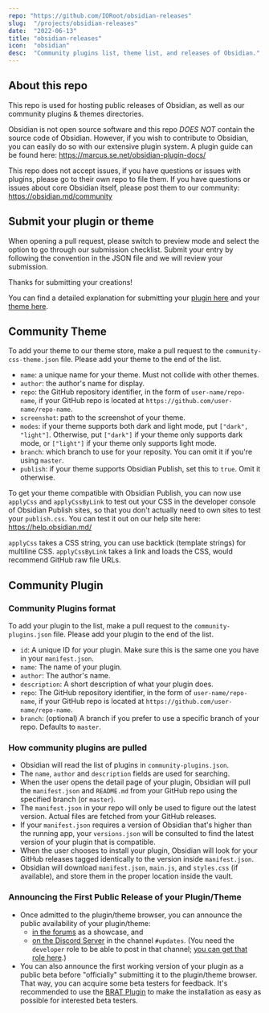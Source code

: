 ---
repo: "https://github.com/IORoot/obsidian-releases"
slug:  "/projects/obsidian-releases"
date:  "2022-06-13"
title: "obsidian-releases"
icon:  "obsidian"
desc:  "Community plugins list, theme list, and releases of Obsidian."
---


## About this repo

This repo is used for hosting public releases of Obsidian, as well as our community plugins & themes directories.

Obsidian is not open source software and this repo _DOES NOT_ contain the source code of Obsidian. However, if you wish to contribute to Obsidian, you can easily do so with our extensive plugin system. A plugin guide can be found here: https://marcus.se.net/obsidian-plugin-docs/

This repo does not accept issues, if you have questions or issues with plugins, please go to their own repo to file them. If you have questions or issues about core Obsidian itself, please post them to our community: https://obsidian.md/community

## Submit your plugin or theme

When opening a pull request, please switch to preview mode and select the option to go through our submission checklist. Submit your entry by following the convention in the JSON file and we will review your submission.

Thanks for submitting your creations!

You can find a detailed explanation for submitting your [plugin here](https://publish.obsidian.md/hub/04+-+Guides%2C+Workflows%2C+%26+Courses/Guides/How+to+add+your+plugin+to+the+community+plugin+list) and your [theme here](https://publish.obsidian.md/hub/04+-+Guides%2C+Workflows%2C+%26+Courses/Guides/How+to+add+your+theme+to+the+community+theme+store).

## Community Theme

To add your theme to our theme store, make a pull request to the `community-css-theme.json` file. Please add your theme to the end of the list.

- `name`: a unique name for your theme. Must not collide with other themes.
- `author`: the author's name for display.
- `repo`: the GitHub repository identifier, in the form of `user-name/repo-name`, if your GitHub repo is located at `https://github.com/user-name/repo-name`.
- `screenshot`: path to the screenshot of your theme.
- `modes`: if your theme supports both dark and light mode, put `["dark", "light"]`. Otherwise, put `["dark"]` if your theme only supports dark mode, or  `["light"]` if your theme only supports light mode.
- `branch`: which branch to use for your reposity. You can omit it if you're using `master`.
- `publish`: if your theme supports Obsidian Publish, set this to `true`. Omit it otherwise.

To get your theme compatible with Obsidian Publish, you can now use `applyCss` and `applyCssByLink` to test out your CSS in the developer console of Obsidian Publish sites, so that you don't actually need to own sites to test your `publish.css`. You can test it out on our help site here: https://help.obsidian.md/

`applyCss` takes a CSS string, you can use backtick (template strings) for multiline CSS. `applyCssByLink` takes a link and loads the CSS, would recommend GitHub raw file URLs.

## Community Plugin

### Community Plugins format

To add your plugin to the list, make a pull request to the `community-plugins.json` file. Please add your plugin to the end of the list.

- `id`: A unique ID for your plugin. Make sure this is the same one you have in your `manifest.json`.
- `name`: The name of your plugin.
- `author`: The author's name.
- `description`: A short description of what your plugin does.
- `repo`: The GitHub repository identifier, in the form of `user-name/repo-name`, if your GitHub repo is located at `https://github.com/user-name/repo-name`.
- `branch`: (optional) A branch if you prefer to use a specific branch of your repo. Defaults to `master`.

### How community plugins are pulled

- Obsidian will read the list of plugins in `community-plugins.json`.
- The `name`, `author` and `description` fields are used for searching.
- When the user opens the detail page of your plugin, Obsidian will pull the `manifest.json` and `README.md` from your GitHub repo using the specified branch (or `master`).
- The `manifest.json` in your repo will only be used to figure out the latest version. Actual files are fetched from your GitHub releases.
- If your `manifest.json` requires a version of Obsidian that's higher than the running app, your `versions.json` will be consulted to find the latest version of your plugin that is compatible.
- When the user chooses to install your plugin, Obsidian will look for your GitHub releases tagged identically to the version inside `manifest.json`.
- Obsidian will download `manifest.json`, `main.js`, and `styles.css` (if available), and store them in the proper location inside the vault.

### Announcing the First Public Release of your Plugin/Theme

- Once admitted to the plugin/theme browser, you can announce the public availability of your plugin/theme:
  - [in the forums](https://forum.obsidian.md/c/share-showcase/9) as a showcase, and
  - [on the Discord Server](https://discord.gg/veuWUTm) in the channel `#updates`. (You need the `developer` role to be able to post in that channel; [you can get that role here](https://discord.com/channels/686053708261228577/702717892533157999/830492034807758859).)
- You can also announce the first working version of your plugin as a public beta before "officially" submitting it to the plugin/theme browser. That way, you can acquire some beta testers for feedback. It's recommended to use the [BRAT Plugin](https://obsidian.md/plugins?id=obsidian42-brat) to make the installation as easy as possible for interested beta testers.
